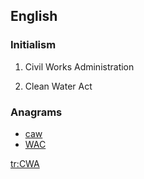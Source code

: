 ==English==
{{wikipedia}}

===Initialism===
{{rfc-header|Initialism}}
{{head|en|initialism}}
# {{label|en|US}} Civil Works Administration
# {{label|en|US}} Clean Water Act

===Anagrams===
* [[caw#English|caw]]
* [[WAC#English|WAC]]

[[tr:CWA]]